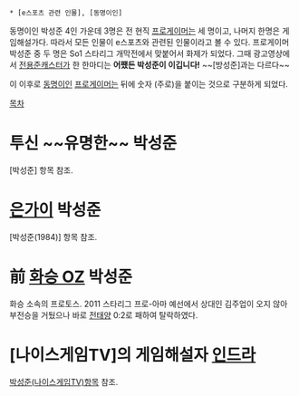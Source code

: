  * [e스포츠 관련 인물], [동명이인]

동명이인 박성준 4인 가운데 3명은 전 현직 [[프로게이머]]는 세 명이고, 나머지 한명은 게임해설가다. 따라서 모든 인물이 e스포츠와 관련된 인물이라고 볼 수 있다. 프로게이머 박성준 중 두 명은 So1 스타리그 개막전에서 맞붙어서 화제가 되었다. 그때 광고영상에서 [[전용준]]캐스터가 한 한마디는 '''어쨌든 박성준이 이깁니다!''' ~~[방성준]과는 다르다~~

이 이후로 [[동명이인]] [[프로게이머]]는 뒤에 숫자 (주로)을 붙이는 것으로 구분하게 되었다.

[[목차]]

= 투신 ~~유명한~~ 박성준 =
[박성준] 항목 참조.

= [[은가이]] 박성준 =
[박성준(1984)] 항목 참조.

= 前 [[화승 OZ]] 박성준 =
화승 소속의 프로토스. 2011 스타리그 프로-아마 예선에서 상대인 김주업이 오지 않아 부전승을 거뒀으나 바로 [[전태양]] 0:2로 패하여 탈락하였다.

= [나이스게임TV]의 게임해설자 [[인드라]] =
[[박성준(나이스게임TV)]]항목 참조.

